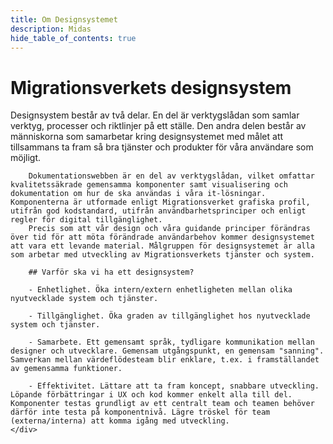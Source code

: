 ```yaml
---
title: Om Designsystemet
description: Midas
hide_table_of_contents: true
---
```



# Migrationsverkets designsystem

<div className="row">
    <div className="col col--8">
        Designsystem består av två delar. En del är verktygslådan som samlar verktyg, processer och riktlinjer på ett ställe. Den andra delen består av människorna som samarbetar kring designsystemet med målet att tillsammans ta fram så bra tjänster och produkter för våra användare som möjligt.

        Dokumentationswebben är en del av verktygslådan, vilket omfattar kvalitetssäkrade gemensamma komponenter samt visualisering och dokumentation om hur de ska användas i våra it-lösningar. Komponenterna är utformade enligt Migrationsverket grafiska profil, utifrån god kodstandard, utifrån användbarhetsprinciper och enligt regler för digital tillgänglighet.
        Precis som att vår design och våra guidande principer förändras över tid för att möta förändrade användarbehov kommer designsystemet att vara ett levande material. Målgruppen för designsystemet är alla som arbetar med utveckling av Migrationsverkets tjänster och system.

        ## Varför ska vi ha ett designsystem?

        - Enhetlighet. Öka intern/extern enhetligheten mellan olika nyutvecklade system och tjänster.

        - Tillgänglighet. Öka graden av tillgänglighet hos nyutvecklade system och tjänster.

        - Samarbete. Ett gemensamt språk, tydligare kommunikation mellan designer och utvecklare. Gemensam utgångspunkt, en gemensam "sanning". Samverkan mellan värdeflödesteam blir enklare, t.ex. i framställandet av gemensamma funktioner.

        - Effektivitet. Lättare att ta fram koncept, snabbare utveckling. Löpande förbättringar i UX och kod kommer enkelt alla till del. Komponenter testas grundligt av ett centralt team och teamen behöver därför inte testa på komponentnivå. Lägre tröskel för team (externa/interna) att komma igång med utveckling.
    </div>
</div>